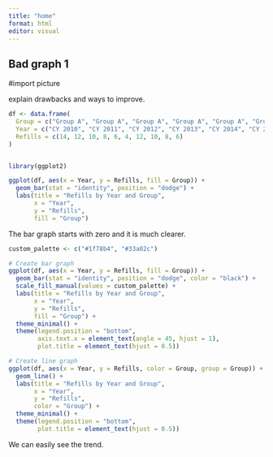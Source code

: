 ```yaml
---
title: "home"
format: html
editor: visual
---
```


## Bad graph 1

#import picture

explain drawbacks and ways to improve.

```r
df <- data.frame(
  Group = c("Group A", "Group A", "Group A", "Group A", "Group A", "Group B", "Group B", "Group B", "Group B", "Group B"),
  Year = c("CY 2010", "CY 2011", "CY 2012", "CY 2013", "CY 2014", "CY 2015", "CY 2016", "CY 2017", "CY 2018", "CY 2019"),
  Refills = c(14, 12, 10, 8, 6, 4, 12, 10, 8, 6)
)


library(ggplot2)

ggplot(df, aes(x = Year, y = Refills, fill = Group)) +
  geom_bar(stat = "identity", position = "dodge") +
  labs(title = "Refills by Year and Group",
       x = "Year",
       y = "Refills",
       fill = "Group")

```

The bar graph starts with zero and it is much clearer.

```r
custom_palette <- c("#1f78b4", "#33a02c")

# Create bar graph
ggplot(df, aes(x = Year, y = Refills, fill = Group)) +
  geom_bar(stat = "identity", position = "dodge", color = "black") +
  scale_fill_manual(values = custom_palette) +
  labs(title = "Refills by Year and Group",
       x = "Year",
       y = "Refills",
       fill = "Group") +
  theme_minimal() +
  theme(legend.position = "bottom",
        axis.text.x = element_text(angle = 45, hjust = 1),
        plot.title = element_text(hjust = 0.5))
```

```r
# Create line graph
ggplot(df, aes(x = Year, y = Refills, color = Group, group = Group)) +
  geom_line() +
  labs(title = "Refills by Year and Group",
       x = "Year",
       y = "Refills",
       color = "Group") +
  theme_minimal() +
  theme(legend.position = "bottom",
        plot.title = element_text(hjust = 0.5))
```

We can easily see the trend.
